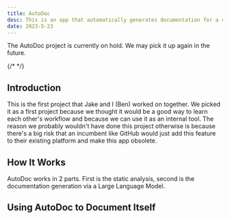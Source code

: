 ```yaml
---
title: AutoDoc
desc: This is an app that automatically generates documentation for a codebase.
date: 2023-5-23
---
```


<Callout type='warning'>
    The AutoDoc project is currently on hold. We may pick it up again in the future. 
</Callout>

{/* <RepoCard url="https://api.github.com/repos/jborg2/jborg-website-v2"/> */}

## Introduction

This is the first project that Jake and I (Ben) worked on together. We picked it as a first project because we thought it would be a good way to learn each other's workflow and because we can use it as an internal tool. The reason we probably wouldn't have done this project otherwise is because there's a big risk that an incumbent like GitHub would just add this feature to their existing platform and make this app obsolete.

## How It Works

AutoDoc works in 2 parts. First is the static analysis, second is the documentation generation via a Large Language Model.

## Using AutoDoc to Document Itself